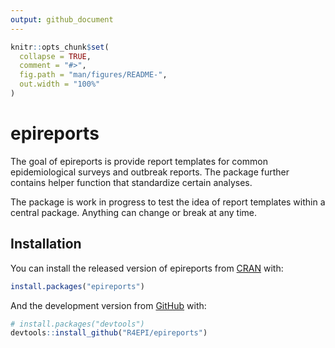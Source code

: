 ```yaml
---
output: github_document
---
```


<!-- README.md is generated from README.Rmd. Please edit that file -->

```r
knitr::opts_chunk$set(
  collapse = TRUE,
  comment = "#>",
  fig.path = "man/figures/README-",
  out.width = "100%"
)
```
# epireports

The goal of epireports is provide report templates for common epidemiological surveys and outbreak reports. The package further contains helper function that standardize certain analyses.

The package is work in progress to test the idea of report templates within a central package. Anything can change or break at any time.

## Installation

You can install the released version of epireports from [CRAN](https://CRAN.R-project.org) with:

``` r
install.packages("epireports")
```

And the development version from [GitHub](https://github.com/) with:

``` r
# install.packages("devtools")
devtools::install_github("R4EPI/epireports")
```
